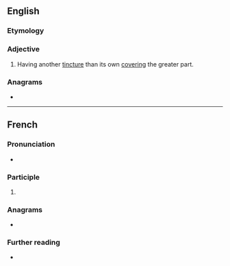 ==English==

===Etymology===
{{bor|en|fr|rempli}}

===Adjective===
{{en-adj|-}}

# {{lb|en|heraldry}} Having another [[tincture]] than its own [[cover]]ing the greater part.

===Anagrams===
* {{anagrams|en|a=eilmpr|limper|per mil|prelim|rimple}}

----

==French==

===Pronunciation===
* {{audio|fr|LL-Q150 (fra)-Lepticed7-rempli.wav|Audio}}

===Participle===
{{fr-past participle}}

# {{past participle of|fr|remplir}}

===Anagrams===
* {{l|fr|emplir}}

===Further reading===
* {{R:TLFi}}